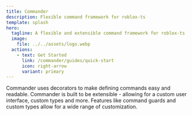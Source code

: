 ```yaml
---
title: Commander
description: Flexible command framework for roblox-ts
template: splash
hero:
  tagline: A flexible and extensible command framework for roblox-ts
  image:
    file: ../../assets/logo.webp
  actions:
    - text: Get Started
      link: /commander/guides/quick-start
      icon: right-arrow
      variant: primary
---
```



<div class="hero-bg" />

<Card title="Installation" icon="rocket">
	<Install />
</Card>

<CardGrid stagger>
	<Card title="Easy to use" icon="pencil">
		Commander uses decorators to make defining commands easy and readable.
	</Card>
	<Card title="Extensible" icon="add-document">
		Commander is built to be extensible - allowing for a custom
		user interface, custom types and more.
	</Card>
	<Card title="Powerful" icon="setting">
		Features like command guards and custom types
		allow for a wide range of customization.
	</Card>
</CardGrid>
